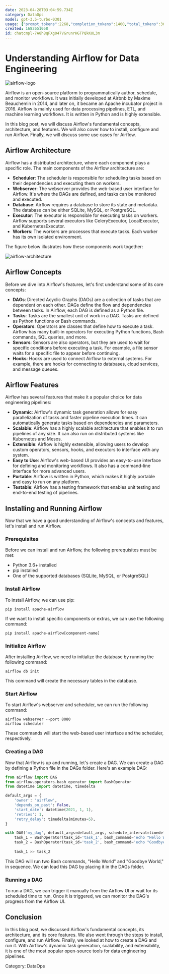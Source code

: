 ```yaml
---
date: 2023-04-28T03:04:59.734Z
category: DataOps
model: gpt-3.5-turbo-0301
usage: {"prompt_tokens":2268,"completion_tokens":1400,"total_tokens":3668}
created: 1682651058
id: chatcmpl-7A8h8qFXg047VGrunrHGTPQkKUL3m
---
```


# Understanding Airflow for Data Engineering

![airflow-logo](https://miro.medium.com/max/2400/1*W5c5se-2QncMXCydNBTTtw.png)

Airflow is an open-source platform to programmatically author, schedule, and monitor workflows. It was initially developed at Airbnb by Maxime Beauchemin in 2014, and later on, it became an Apache incubator project in 2016. Airflow is mainly used for data processing pipelines, ETL, and machine learning workflows. It is written in Python and is highly extensible.

In this blog post, we will discuss Airflow's fundamental concepts, architecture, and features. We will also cover how to install, configure and run Airflow. Finally, we will discuss some use cases for Airflow.

## Airflow Architecture

Airflow has a distributed architecture, where each component plays a specific role. The main components of the Airflow architecture are:

- **Scheduler**: The scheduler is responsible for scheduling tasks based on their dependencies and executing them on workers.
- **Webserver**: The webserver provides the web-based user interface for Airflow. It's where the DAGs are defined, and tasks can be monitored and executed.
- **Database**: Airflow requires a database to store its state and metadata. The database can be either SQLite, MySQL, or PostgreSQL.
- **Executor**: The executor is responsible for executing tasks on workers. Airflow supports several executors like CeleryExecutor, LocalExecutor, and KubernetesExecutor.
- **Workers**: The workers are processes that execute tasks. Each worker has its own isolated environment.

The figure below illustrates how these components work together:

![airflow-architecture](https://miro.medium.com/max/2000/1*46vFpvSWrFuLh9XZEehSaQ.png)

## Airflow Concepts

Before we dive into Airflow's features, let's first understand some of its core concepts:

- **DAGs**: Directed Acyclic Graphs (DAGs) are a collection of tasks that are dependent on each other. DAGs define the flow and dependencies between tasks. In Airflow, each DAG is defined as a Python file.
- **Tasks**: Tasks are the smallest unit of work in a DAG. Tasks are defined as Python functions or Bash commands.
- **Operators**: Operators are classes that define how to execute a task. Airflow has many built-in operators for executing Python functions, Bash commands, SQL queries, and more.
- **Sensors**: Sensors are also operators, but they are used to wait for specific conditions before executing a task. For example, a file sensor waits for a specific file to appear before continuing.
- **Hooks**: Hooks are used to connect Airflow to external systems. For example, there are hooks for connecting to databases, cloud services, and message queues.

## Airflow Features

Airflow has several features that make it a popular choice for data engineering pipelines:

- **Dynamic**: Airflow's dynamic task generation allows for easy parallelization of tasks and faster pipeline execution times. It can automatically generate tasks based on dependencies and parameters.
- **Scalable**: Airflow has a highly scalable architecture that enables it to run pipelines of any size. It can also run on distributed systems like Kubernetes and Mesos.
- **Extensible**: Airflow is highly extensible, allowing users to develop custom operators, sensors, hooks, and executors to interface with any system.
- **Easy to Use**: Airflow's web-based UI provides an easy-to-use interface for defining and monitoring workflows. It also has a command-line interface for more advanced users.
- **Portable**: Airflow is written in Python, which makes it highly portable and easy to run on any platform.
- **Testable**: Airflow has a testing framework that enables unit testing and end-to-end testing of pipelines.

## Installing and Running Airflow

Now that we have a good understanding of Airflow's concepts and features, let's install and run Airflow.

### Prerequisites

Before we can install and run Airflow, the following prerequisites must be met:

- Python 3.6+ installed
- pip installed
- One of the supported databases (SQLite, MySQL, or PostgreSQL)

### Install Airflow

To install Airflow, we can use pip:

```
pip install apache-airflow
```

If we want to install specific components or extras, we can use the following command:

```
pip install apache-airflow[component-name]
```

### Initialize Airflow

After installing Airflow, we need to initialize the database by running the following command:

```
airflow db init
```

This command will create the necessary tables in the database.

### Start Airflow

To start Airflow's webserver and scheduler, we can run the following command:

```
airflow webserver --port 8080
airflow scheduler
```

These commands will start the web-based user interface and the scheduler, respectively.

### Creating a DAG

Now that Airflow is up and running, let's create a DAG. We can create a DAG by defining a Python file in the DAGs folder. Here's an example DAG:

```python
from airflow import DAG
from airflow.operators.bash_operator import BashOperator
from datetime import datetime, timedelta

default_args = {
    'owner': 'airflow',
    'depends_on_past': False,
    'start_date': datetime(2021, 1, 1),
    'retries': 1,
    'retry_delay': timedelta(minutes=5),
}

with DAG('my_dag', default_args=default_args, schedule_interval=timedelta(days=1)) as dag:
    task_1 = BashOperator(task_id='task_1', bash_command='echo "Hello World"')
    task_2 = BashOperator(task_id='task_2', bash_command='echo "Goodbye World"')
    
    task_1 >> task_2
```

This DAG will run two Bash commands, "Hello World" and "Goodbye World," in sequence. We can load this DAG by placing it in the DAGs folder.

### Running a DAG

To run a DAG, we can trigger it manually from the Airflow UI or wait for its scheduled time to run. Once it is triggered, we can monitor the DAG's progress from the Airflow UI.

## Conclusion

In this blog post, we discussed Airflow's fundamental concepts, its architecture, and its core features. We also went through the steps to install, configure, and run Airflow. Finally, we looked at how to create a DAG and run it. With Airflow's dynamic task generation, scalability, and extensibility, it is one of the most popular open-source tools for data engineering pipelines.

Category: DataOps